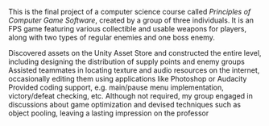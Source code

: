 
This is the final project of a computer science course called *Principles of Computer Game Software*, created by a group of three individuals. It is an FPS game featuring various collectible and usable weapons for players, along with two types of regular enemies and one boss enemy.

<ULItem>Discovered assets on the Unity Asset Store and constructed the entire level, including designing the distribution of supply points and enemy groups</ULItem>
<ULItem>Assisted teammates in locating texture and audio resources on the internet, occasionally editing them using applications like Photoshop or Audacity</ULItem>
<ULItem>Provided coding support, e.g. main/pause menu implementation, victory/defeat checking, etc.</ULItem>
<ULItem>Although not required, my group engaged in discussions about game optimization and devised techniques such as object pooling, leaving a lasting impression on the professor</ULItem>

